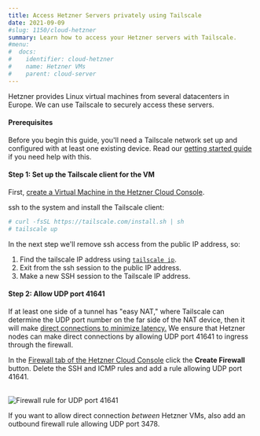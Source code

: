 ```yaml
---
title: Access Hetzner Servers privately using Tailscale
date: 2021-09-09
#slug: 1150/cloud-hetzner
summary: Learn how to access your Hetzner servers with Tailscale.
#menu:
#  docs:
#    identifier: cloud-hetzner
#    name: Hetzner VMs
#    parent: cloud-server
---
```


Hetzner provides Linux virtual machines from several datacenters in Europe.
We can use Tailscale to securely access these servers.

#### Prerequisites

Before you begin this guide, you'll need a Tailscale network set up and configured with at
least one existing device. Read our [getting started guide](/kb/1017/install)
if you need help with this.

#### Step 1: Set up the Tailscale client for the VM

First, [create a Virtual Machine in the Hetzner Cloud Console](https://console.hetzner.cloud/).

ssh to the system and install the Tailscale client:

```sh
# curl -fsSL https://tailscale.com/install.sh | sh
# tailscale up
```

In the next step we'll remove ssh access from the public IP address, so:

1. Find the tailscale IP address using [`tailscale ip`](/kb/1080/cli#ip).
1. Exit from the ssh session to the public IP address.
1. Make a new SSH session to the Tailscale IP address.

#### Step 2: Allow UDP port 41641

If at least one side of a tunnel has "easy NAT," where Tailscale can determine the UDP port
number on the far side of the NAT device, then it will make
[direct connections to minimize latency.](/blog/how-tailscale-works/)
We ensure that Hetzner nodes can make direct connections by allowing UDP port 41641 to ingress
through the firewall.

In the [Firewall tab of the Hetzner Cloud Console](https://console.hetzner.cloud/) click
the **Create Firewall** button. Delete the SSH and ICMP rules and add a rule allowing UDP
port 41641.

<br />
<Image
  src="/images/solutions/cloud-hetzner/hetzner-firewall.jpg"
  className="bordered"
  alt="Firewall rule for UDP port 41641"
  width={1950}
  height={898}
/>

If you want to allow direct connection _between_ Hetzner VMs, also add an outbound firewall rule
allowing UDP port 3478.
